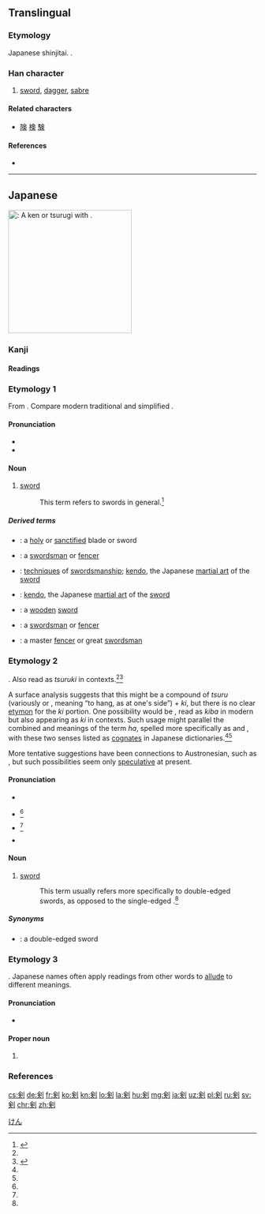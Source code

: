 {{also|劍|剑}}
==Translingual==
{{Han simplified forms|劍|剣|剑}}

===Etymology===
Japanese shinjitai. {{Han simp|劍|f=僉|t=㑒}}.

===Han character===
{{Han char|rn=18|rad=刀|as=08|sn=10|four=|canj=OOLN,XOOLN|ids=⿰㑒刂}}

# [[sword]], [[dagger]], [[sabre]]

====Related characters====
* [[険]] [[検]] [[験]]

====References====
* {{Han ref|kx=0141.411|dkj=02076|dj=0321.130|hdz=10345.040|uh=5263|ud=21091}}

----

==Japanese==
{{wikipedia|lang=ja}}
[[File:Jian (sword).jpg|thumb|250px|{{lang|ja|剣}}: A ''ken'' or ''tsurugi'' with {{term|lang=ja|鞘|tr=saya||[[scabbard]]}}.]]
{{wikipedia|Sword}}
{{wikipedia|Tsurugi (sword)}}

===Kanji===
{{ja-kanji|grade=c|rs=刀08|style=s|kyu=劍}}

====Readings====
{{ja-readings
|goon=[[こん]] (kon) {{qualifier|non-[[w:Jōyō kanji|Jōyō]] reading}}
|kanon=[[けん]] (ken)
|kun=[[つるぎ]] (tsurugi)
|nanori=[[けんざき]] (kenzaki), [[まやか]] (mayaka)
}}

===Etymology 1===
From {{etyl|ltc|ja|sort=けん}} {{term|lang=lzh|劍|tr=kjæmH||sword}}.  Compare modern {{etyl|cmn|-}} traditional {{term|lang=cmn|劍}} and simplified {{term|lang=cmn|剑|tr=jiàn||sword, dagger, saber}}.

====Pronunciation====
* {{l|ja|sc=Latn|音読み|On'yomi}}
* {{IPA|lang=ja|[kẽ̞ɴ]}}

====Noun====
{{ja-noun|k|hira=けん}}

# [[sword]]
#: This term refers to swords in general.<ref name="KDJ">{{R:Kokugo Dai Jiten}}</ref>

=====Derived terms=====
{{der-top}}
* {{ja-l|聖剣|せいけん|seiken}}: a [[holy]] or [[sanctified]] blade or sword
* {{ja-l|剣士|けんし|kenshi}}: a [[swordsman]] or [[fencer]]
* {{ja-l|剣術|けんじゅつ|kenjutsu}}: [[technique]]s of [[swordsmanship]]; [[kendo]], the Japanese [[martial art]] of the [[sword]]
* {{ja-l|剣道|けんどう|kendō}}: [[kendo]], the Japanese [[martial art]] of the [[sword]]
* {{ja-l|木剣|ぼっけん|bokken}}: a [[wooden]] [[sword]]
* {{ja-l|剣客|けんかく|kenkaku}}: a [[swordsman]] or [[fencer]]
* {{ja-l|剣豪|けんごう|kengō}}: a master [[fencer]] or great [[swordsman]]
{{der-bottom}}

===Etymology 2===
{{unk.|ja}}.  Also read as ''tsuruki'' in {{etyl|ojp|ja|sort=つるぎ}} contexts.<ref name="KDJ"/><ref name="DJR">{{R:Daijirin}}</ref>

A surface analysis suggests that this might be a compound of ''tsuru'' (variously {{ja-l|釣る}} or {{ja-l|吊る}}, meaning “to hang, as at one's side”) + ''ki'', but there is no clear [[etymon]] for the ''ki'' portion.  One possibility would be {{term|lang=ja|牙||fang}}, read as ''kiba'' in modern {{etyl|ja|-}} but also appearing as ''ki'' in {{etyl|ojp|-}} contexts.  Such usage might parallel the combined {{term|lang=en|tooth}} and {{term|lang=en|blade}} meanings of the term ''ha'', spelled more specifically as {{term|lang=ja|歯||tooth}} and {{term|lang=ja|刃||blade}}, with these two senses listed as [[cognate]]s in Japanese dictionaries.<ref name="KDJ"/><ref name="DJR"/>

More tentative suggestions have been connections to Austronesian, such as {{etyl|tl|-}} {{term|lang=tl|suligi||dart; short spear}}, but such possibilities seem only [[speculative]] at present.

====Pronunciation====
* {{l|ja|sc=Latn|訓読み|Kun'yomi}}
* {{ja-accent-common|h|つ|るぎ}}<ref name="DJR"/>
* {{ja-accent-common|o|つる|ぎ}}<ref name="DJR"/>
* {{IPA|lang=ja|[t͡sɯᵝɾ̠ɯᵝŋi]}}

====Noun====
{{ja-noun|k|hira=つるぎ}}

# [[sword]]
#: This term usually refers more specifically to double-edged swords, as opposed to the single-edged {{term|lang=ja|刀|tr=katana}}.<ref name="KDJ"/>

=====Synonyms=====
* {{ja-l|諸刃|もろは|moroha}}: a double-edged sword

===Etymology 3===
{{unk.|ja}}.  Japanese names often apply readings from other words to [[allude]] to different meanings.

====Pronunciation====
* {{IPA|lang=ja|[ma̠ja̠ka̠]}}

====Proper noun====
{{ja-pos|k|proper|hira=まやか}}

# {{given name|lang=ja|female}}

===References===
<references/>

[[Category:ja:Swords|けん]]

[[cs:剣]]
[[de:剣]]
[[fr:剣]]
[[ko:剣]]
[[kn:剣]]
[[lo:剣]]
[[la:剣]]
[[hu:剣]]
[[mg:剣]]
[[ja:剣]]
[[uz:剣]]
[[pl:剣]]
[[ru:剣]]
[[sv:剣]]
[[chr:剣]]
[[zh:剣]]